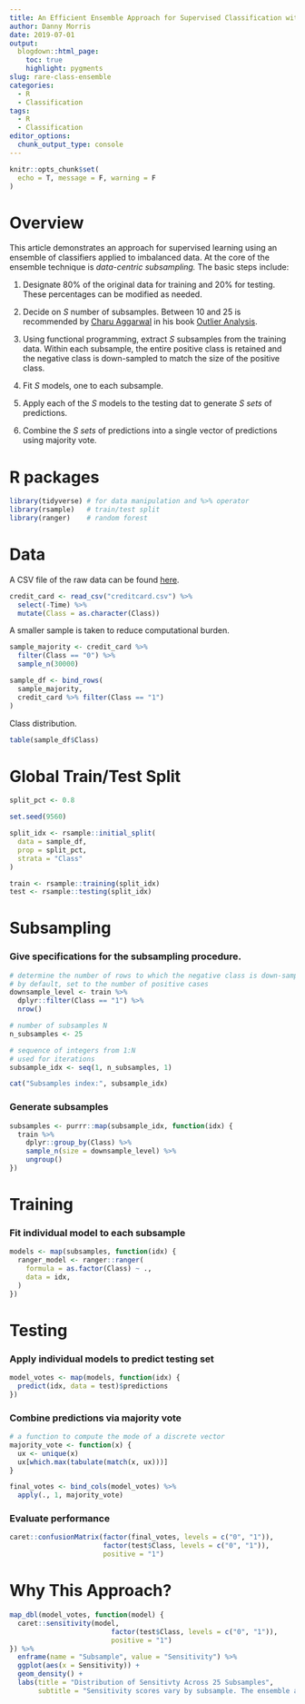 ```yaml
---
title: An Efficient Ensemble Approach for Supervised Classification with Imbalanced Classes
author: Danny Morris
date: 2019-07-01
output: 
  blogdown::html_page:
    toc: true
    highlight: pygments
slug: rare-class-ensemble
categories:
  - R
  - Classification
tags:
  - R
  - Classification
editor_options: 
  chunk_output_type: console
---
```


```r
knitr::opts_chunk$set(
  echo = T, message = F, warning = F
)
```

# Overview

This article demonstrates an approach for supervised learning using an ensemble of classifiers applied to imbalanced data. At the core of the ensemble technique is *data-centric subsampling.* The basic steps include:

1. Designate 80% of the original data for training and 20% for testing. These percentages can be modified as needed.

2. Decide on *S* number of subsamples. Between 10 and 25 is recommended by [Charu Aggarwal](http://charuaggarwal.net/) in his book [Outlier Analysis](https://www.amazon.com/Outlier-Analysis-Charu-C-Aggarwal/dp/3319475770/ref=pd_cp_14_1?pd_rd_w=8M3qy&pf_rd_p=ef4dc990-a9ca-4945-ae0b-f8d549198ed6&pf_rd_r=3TGSZZ1H5HYKMT0G80Q8&pd_rd_r=f1e3c156-9e78-11e9-801d-cdc96cae2e7b&pd_rd_wg=DXbV0&pd_rd_i=3319475770&psc=1&refRID=3TGSZZ1H5HYKMT0G80Q8).

3. Using functional programming, extract *S* subsamples from the training data. Within each subsample, the entire positive class is retained and the negative class is down-sampled to match the size of the positive class.

4. Fit *S* models, one to each subsample.

5. Apply each of the *S* models to the testing dat to generate *S sets* of predictions.

6. Combine the *S sets* of predictions into a single vector of predictions using majority vote.

# R packages

```r
library(tidyverse) # for data manipulation and %>% operator
library(rsample)   # train/test split
library(ranger)    # random forest
```

# Data

A CSV file of the raw data can be found [here](https://www.kaggle.com/mlg-ulb/creditcardfraud/version/3).

```r
credit_card <- read_csv("creditcard.csv") %>%
  select(-Time) %>%
  mutate(Class = as.character(Class))
```

A smaller sample is taken to reduce computational burden.

```r
sample_majority <- credit_card %>%
  filter(Class == "0") %>%
  sample_n(30000)

sample_df <- bind_rows(
  sample_majority,
  credit_card %>% filter(Class == "1")
)
```

Class distribution.

```r
table(sample_df$Class)
```

# Global Train/Test Split

```r
split_pct <- 0.8

set.seed(9560)

split_idx <- rsample::initial_split(
  data = sample_df, 
  prop = split_pct,
  strata = "Class"
)
```

```r
train <- rsample::training(split_idx)
test <- rsample::testing(split_idx)
```

# Subsampling

### Give specifications for the subsampling procedure.

```r
# determine the number of rows to which the negative class is down-sampled
# by default, set to the number of positive cases
downsample_level <- train %>%
  dplyr::filter(Class == "1") %>%
  nrow()

# number of subsamples N
n_subsamples <- 25

# sequence of integers from 1:N
# used for iterations
subsample_idx <- seq(1, n_subsamples, 1)

cat("Subsamples index:", subsample_idx)
```

### Generate subsamples

```r
subsamples <- purrr::map(subsample_idx, function(idx) {
  train %>%
    dplyr::group_by(Class) %>%
    sample_n(size = downsample_level) %>%
    ungroup()
}) 
```

# Training 

### Fit individual model to each subsample

```r
models <- map(subsamples, function(idx) {
  ranger_model <- ranger::ranger(
    formula = as.factor(Class) ~ .,
    data = idx,
  )
})
```

# Testing

### Apply individual models to predict testing set

```r
model_votes <- map(models, function(idx) {
  predict(idx, data = test)$predictions
})
```

### Combine predictions via majority vote

```r
# a function to compute the mode of a discrete vector
majority_vote <- function(x) {
  ux <- unique(x)
  ux[which.max(tabulate(match(x, ux)))]
}

final_votes <- bind_cols(model_votes) %>%
  apply(., 1, majority_vote)
```

### Evaluate performance

```r
caret::confusionMatrix(factor(final_votes, levels = c("0", "1")),
                       factor(test$Class, levels = c("0", "1")),
                       positive = "1")
```

# Why This Approach?

```r
map_dbl(model_votes, function(model) {
  caret::sensitivity(model, 
                         factor(test$Class, levels = c("0", "1")), 
                         positive = "1")
}) %>%
  enframe(name = "Subsample", value = "Sensitivity") %>%
  ggplot(aes(x = Sensitivity)) +
  geom_density() +
  labs(title = "Distribution of Sensitivty Across 25 Subsamples",
       subtitle = "Sensitivity scores vary by subsample. The ensemble approach reduces variation.")
```
